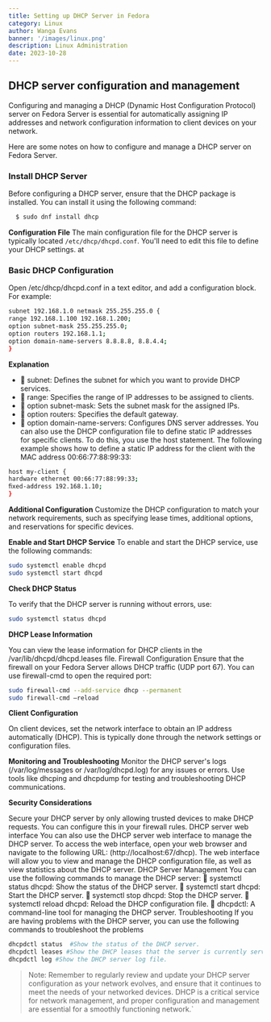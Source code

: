 ```yaml
---
title: Setting up DHCP Server in Fedora
category: Linux
author: Wanga Evans
banner: '/images/linux.png'
description: Linux Administration
date: 2023-10-28
---
```


## DHCP server configuration and management

Configuring and managing a DHCP (Dynamic Host Configuration Protocol) server on Fedora
Server is essential for automatically assigning IP addresses and network configuration
information to client devices on your network.

Here are some notes on how to configure and
manage a DHCP server on Fedora Server.
<Toc/>
### Install DHCP Server
Before configuring a DHCP server, ensure that the DHCP package is installed. You can install
it using the following command:

```bash
  $ sudo dnf install dhcp
```

**Configuration File**
The main configuration file for the DHCP server is typically located
`/etc/dhcp/dhcpd.conf`. You'll need to edit this file to define your DHCP settings.
at

### Basic DHCP Configuration

Open /etc/dhcp/dhcpd.conf in a text editor, and add a configuration block. For example:

```sh
subnet 192.168.1.0 netmask 255.255.255.0 {
range 192.168.1.100 192.168.1.200;
option subnet-mask 255.255.255.0;
option routers 192.168.1.1;
option domain-name-servers 8.8.8.8, 8.8.4.4;
}
```

**Explanation**

-  subnet: Defines the subnet for which you want to provide DHCP services.
-  range: Specifies the range of IP addresses to be assigned to clients.
-  option subnet-mask: Sets the subnet mask for the assigned IPs.
-  option routers: Specifies the default gateway.
-  option domain-name-servers: Configures DNS server addresses.
  You can also use the DHCP configuration file to define static IP addresses for specific clients.
  To do this, you use the host statement. The following example shows how to define a static IP
  address for the client with the MAC address 00:66:77:88:99:33:

```sh
host my-client {
hardware ethernet 00:66:77:88:99:33;
ﬁxed-address 192.168.1.10;
}
```

**Additional Configuration**
Customize the DHCP configuration to match your network requirements, such as specifying
lease times, additional options, and reservations for specific devices.

**Enable and Start DHCP Service**
To enable and start the DHCP service, use the following commands:

```bash
sudo systemctl enable dhcpd
sudo systemctl start dhcpd
```

**Check DHCP Status**

To verify that the DHCP server is running without errors, use:

```bash
sudo systemctl status dhcpd

```

**DHCP Lease Information**

You can view the lease information for DHCP clients in the /var/lib/dhcpd/dhcpd.leases file.
Firewall Configuration
Ensure that the firewall on your Fedora Server allows DHCP traffic (UDP port 67). You can
use firewall-cmd to open the required port:

```bash
sudo firewall-cmd --add-service dhcp --permanent
sudo firewall-cmd –reload
```

**Client Configuration**

On client devices, set the network interface to obtain an IP address automatically (DHCP). This
is typically done through the network settings or configuration files.

**Monitoring and Troubleshooting**
Monitor the DHCP server's logs (/var/log/messages or /var/log/dhcpd.log) for any issues or
errors. Use tools like dhcping and dhcpdump for testing and troubleshooting DHCP
communications.

**Security Considerations**

Secure your DHCP server by only allowing trusted devices to make DHCP requests. You can
configure this in your firewall rules.
DHCP server web interface
You can also use the DHCP server web interface to manage the DHCP server. To access the
web interface, open your web browser and navigate to the following URL:
(http://localhost:67/dhcp). The web interface will allow you to view and manage the DHCP
configuration file, as well as view statistics about the DHCP server.
DHCP Server Management
You can use the following commands to manage the DHCP server:
 systemctl status dhcpd: Show the status of the DHCP server.
 systemctl start dhcpd: Start the DHCP server.
 systemctl stop dhcpd: Stop the DHCP server.
 systemctl reload dhcpd: Reload the DHCP configuration file.
 dhcpdctl: A command-line tool for managing the DHCP server.
Troubleshooting
If you are having problems with the DHCP server, you can use the following commands to
troubleshoot the problems

```bash
dhcpdctl status  #Show the status of the DHCP server.
dhcpdctl leases #Show the DHCP leases that the server is currently serving.
dhcpdctl log #Show the DHCP server log file.
```

> Note: Remember to regularly review and update your DHCP server configuration as your
network evolves, and ensure that it continues to meet the needs of your networked devices.
DHCP is a critical service for network management, and proper configuration and
management are essential for a smoothly functioning network.`
